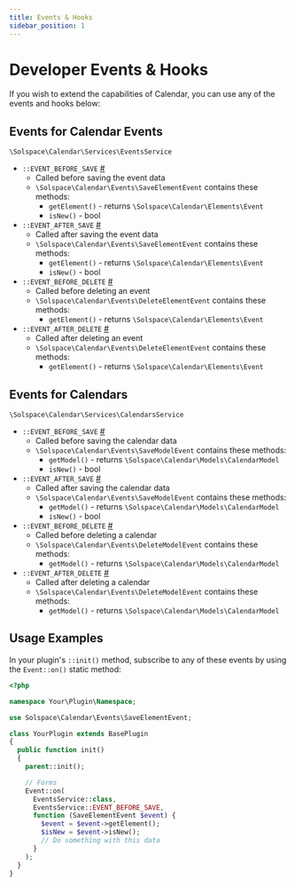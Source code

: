 ```yaml
---
title: Events & Hooks
sidebar_position: 1
---
```


# Developer Events & Hooks

If you wish to extend the capabilities of Calendar, you can use any of the events and hooks below:

## Events for Calendar Events

`\Solspace\Calendar\Services\EventsService`

- `::EVENT_BEFORE_SAVE` <a href="#beforesave-event" id="beforesave-event" class="docs-anchor">#</a>
  - Called before saving the event data
  - `\Solspace\Calendar\Events\SaveElementEvent` contains these methods:
    - `getElement()` - returns `\Solspace\Calendar\Elements\Event`
    - `isNew()` - bool
- `::EVENT_AFTER_SAVE` <a href="#aftersave-event" id="aftersave-event" class="docs-anchor">#</a>
  - Called after saving the event data
  - `\Solspace\Calendar\Events\SaveElementEvent` contains these methods:
    - `getElement()` - returns `\Solspace\Calendar\Elements\Event`
    - `isNew()` - bool
- `::EVENT_BEFORE_DELETE` <a href="#beforedelete-event" id="beforedelete-event" class="docs-anchor">#</a>
  - Called before deleting an event
  - `\Solspace\Calendar\Events\DeleteElementEvent` contains these methods:
    - `getElement()` - returns `\Solspace\Calendar\Elements\Event`
- `::EVENT_AFTER_DELETE` <a href="#afterdelete-event" id="afterdelete-event" class="docs-anchor">#</a>
  - Called after deleting an event
  - `\Solspace\Calendar\Events\DeleteElementEvent` contains these methods:
    - `getElement()` - returns `\Solspace\Calendar\Elements\Event`

## Events for Calendars

`\Solspace\Calendar\Services\CalendarsService`

- `::EVENT_BEFORE_SAVE` <a href="#beforesave-calendar" id="beforesave-calendar" class="docs-anchor">#</a>
  - Called before saving the calendar data
  - `\Solspace\Calendar\Events\SaveModelEvent` contains these methods:
    - `getModel()` - returns `\Solspace\Calendar\Models\CalendarModel`
    - `isNew()` - bool
- `::EVENT_AFTER_SAVE` <a href="#aftersave-calendar" id="aftersave-calendar" class="docs-anchor">#</a>
  - Called after saving the calendar data
  - `\Solspace\Calendar\Events\SaveModelEvent` contains these methods:
    - `getModel()` - returns `\Solspace\Calendar\Models\CalendarModel`
    - `isNew()` - bool
- `::EVENT_BEFORE_DELETE` <a href="#beforedelete-calendar" id="beforedelete-calendar" class="docs-anchor">#</a>
  - Called before deleting a calendar
  - `\Solspace\Calendar\Events\DeleteModelEvent` contains these methods:
    - `getModel()` - returns `\Solspace\Calendar\Models\CalendarModel`
- `::EVENT_AFTER_DELETE` <a href="#afterdelete-calendar" id="afterdelete-calendar" class="docs-anchor">#</a>
  - Called after deleting a calendar
  - `\Solspace\Calendar\Events\DeleteModelEvent` contains these methods:
    - `getModel()` - returns `\Solspace\Calendar\Models\CalendarModel`

## Usage Examples

In your plugin's `::init()` method, subscribe to any of these events by using the `Event::on()` static method:

```php showLineNumbers
<?php

namespace Your\Plugin\Namespace;

use Solspace\Calendar\Events\SaveElementEvent;

class YourPlugin extends BasePlugin
{
  public function init()
  {
    parent::init();

    // Forms
    Event::on(
      EventsService::class,
      EventsService::EVENT_BEFORE_SAVE,
      function (SaveElementEvent $event) {
        $event = $event->getElement();
        $isNew = $event->isNew();
        // Do something with this data
      }
    );
  }
}
```
